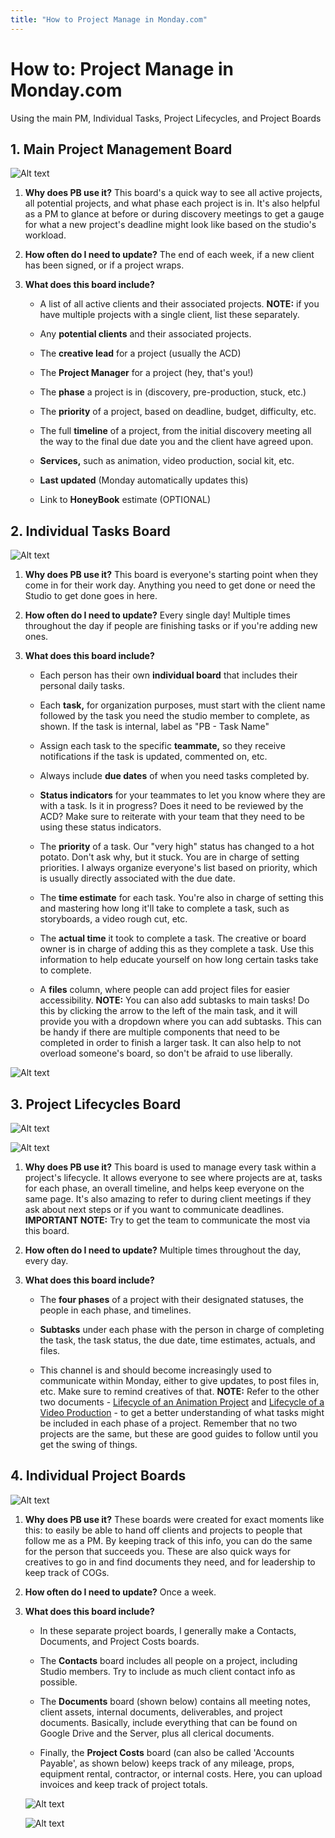 ```yaml
---
title: "How to Project Manage in Monday.com"
---
```


# How to: Project Manage in Monday.com

Using the main PM, Individual Tasks, Project Lifecycles, and Project Boards

## 1. Main Project Management Board

![Alt text](/img/monday.com-step-1.png 'title')

1. **Why does PB use it?** This board's a quick way to see all active projects, all potential projects, and what phase each project is in. It's also helpful as a PM to glance at before or during discovery meetings to get a gauge for what a new project's deadline might look like based on the studio's workload.

2. **How often do I need to update?** The end of each week, if a new client has been signed, or if a project wraps.

3. **What does this board include?**

    - A list of all active clients and their associated projects. **NOTE:** if you have multiple projects with a single client, list these separately.

    - Any **potential clients** and their associated projects.

    - The **creative lead** for a project (usually the ACD)

    - The **Project Manager** for a project (hey, that's you!)

    - The **phase** a project is in (discovery, pre-production, stuck, etc.)

    - The **priority** of a project, based on deadline, budget, difficulty, etc.

    - The full **timeline** of a project, from the initial discovery meeting all the way to the final due date you and the client have agreed upon.

    - **Services,** such as animation, video production, social kit, etc.

    - **Last updated** (Monday automatically updates this)

    - Link to **HoneyBook** estimate (OPTIONAL)

## 2. Individual Tasks Board

![Alt text](/img/monday.com-step-2.png 'title')

1. **Why does PB use it?** This board is everyone's starting point when they come in for their work day. Anything you need to get done or need the Studio to get done goes in here.

2. **How often do I need to update?** Every single day! Multiple times throughout the day if people are finishing tasks or if you're adding new ones.

3. **What does this board include?**

    - Each person has their own **individual board** that includes their personal daily tasks.

    - Each **task,** for organization purposes, must start with the client name followed by the task you need the studio member to complete, as shown. If the task is internal, label as "PB - Task Name"

    - Assign each task to the specific **teammate,** so they receive notifications if the task is updated, commented on, etc.

    - Always include **due dates** of when you need tasks completed by.

    - **Status indicators** for your teammates to let you know where they are with a task. Is it in progress? Does it need to be reviewed by the ACD? Make sure to reiterate with your team that they need to be using these status indicators.

    - The **priority** of a task. Our "very high" status has changed to a hot potato. Don't ask why, but it stuck. You are in charge of setting priorities. I always organize everyone's list based on priority, which is usually directly associated with the due date.

    - The **time estimate** for each task. You're also in charge of setting this and mastering how long it'll take to complete a task, such as storyboards, a video rough cut, etc.

    - The **actual time** it took to complete a task. The creative or board owner is in charge of adding this as they complete a task. Use this information to help educate yourself on how long certain tasks take to complete.

    - A **files** column, where people can add project files for easier accessibility.
**NOTE:** You can also add subtasks to main tasks! Do this by clicking the arrow to the left of the main task, and it will provide you with a dropdown where you can add subtasks. This can be handy if there are multiple components that need to be completed in order to finish a larger task. It can also help to not overload someone's board, so don't be afraid to use liberally.

![Alt text](/img/monday.com-step-3.png 'title')

## 3. Project Lifecycles Board

![Alt text](/img/monday.com-step-4.png 'title')

![Alt text](/img/monday.com-step-5.png 'title')

1. **Why does PB use it?** This board is used to manage every task within a project's lifecycle. It allows everyone to see where projects are at, tasks for each phase, an overall timeline, and helps keep everyone on the same page. It's also amazing to refer to during client meetings if they ask about next steps or if you want to communicate deadlines. 
    **IMPORTANT NOTE:** Try to get the team to communicate the most via this board.

2. **How often do I need to update?** Multiple times throughout the day, every day.

3. **What does this board include?**

    - The **four phases** of a project with their designated statuses, the people in each phase, and timelines.

    - **Subtasks** under each phase with the person in charge of completing the task, the task status, the due date, time estimates, actuals, and files.

    - This channel is and should become increasingly used to communicate within Monday, either to give updates, to post files in, etc. Make sure to remind creatives of that.
**NOTE:** Refer to the other two documents - [Lifecycle of an Animation Project](https://docs.google.com/document/d/1opno-IhHht9gzSsCViTEuaQZAcpaXmQZ5hYY7DSInwg/edit?usp=sharing) and [Lifecycle of a Video Production](https://docs.google.com/document/d/1-_Nb2B8k4UfyRCY8Yp7fCTo-lDBvMA6lVlOpUZmLDBc/edit?usp=sharing) - to get a better understanding of what tasks might be included in each phase of a project. Remember that no two projects are the same, but these are good guides to follow until you get the swing of things.

## 4. Individual Project Boards

![Alt text](/img/monday.com-step-6.png 'title')

1. **Why does PB use it?** These boards were created for exact moments like this: to easily be able to hand off clients and projects to people that follow me as a PM. By keeping track of this info, you can do the same for the person that succeeds you. These are also quick ways for creatives to go in and find documents they need, and for leadership to keep track of COGs.

2. **How often do I need to update?** Once a week.

3. **What does this board include?**

    - In these separate project boards, I generally make a Contacts, Documents, and Project Costs boards.

    - The **Contacts** board includes all people on a project, including Studio members. Try to include as much client contact info as possible.

    - The **Documents** board (shown below) contains all meeting notes, client assets, internal documents, deliverables, and project documents. Basically, include everything that can be found on Google Drive and the Server, plus all clerical documents.

    - Finally, the **Project Costs** board (can also be called 'Accounts Payable', as shown below) keeps track of any mileage, props, equipment rental, contractor, or internal costs. Here, you can upload invoices and keep track of project totals.

    ![Alt text](/img/monday.com-step-7.png 'title')

    ![Alt text](/img/monday.com-step-8.png 'title')
